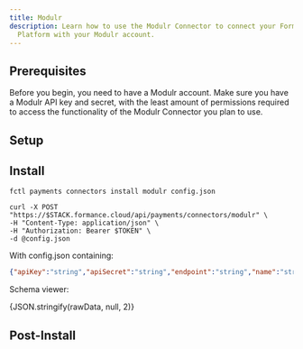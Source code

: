 ```yaml
---
title: Modulr
description: Learn how to use the Modulr Connector to connect your Formance
  Platform with your Modulr account.
---
```



## Prerequisites

Before you begin, you need to have a Modulr account. Make sure you have a Modulr API key and secret, with the least amount of permissions required to access the functionality of the Modulr Connector you plan to use.

<ApiWarning/>

## Setup

<Modulr/>

## Install

<StackCmd>

```shell
fctl payments connectors install modulr config.json
```

```shell
curl -X POST "https://$STACK.formance.cloud/api/payments/connectors/modulr" \
-H "Content-Type: application/json" \
-H "Authorization: Bearer $TOKEN" \
-d @config.json
```

</StackCmd>

With config.json containing:

```json
{"apiKey":"string","apiSecret":"string","endpoint":"string","name":"string","pageSize":"25","pollingPeriod":"2m"}
```

Schema viewer:

<CodeBlock language="json-schema">{JSON.stringify(rawData, null, 2)}</CodeBlock>

## Post-Install

<ModulrPostInstall/>

